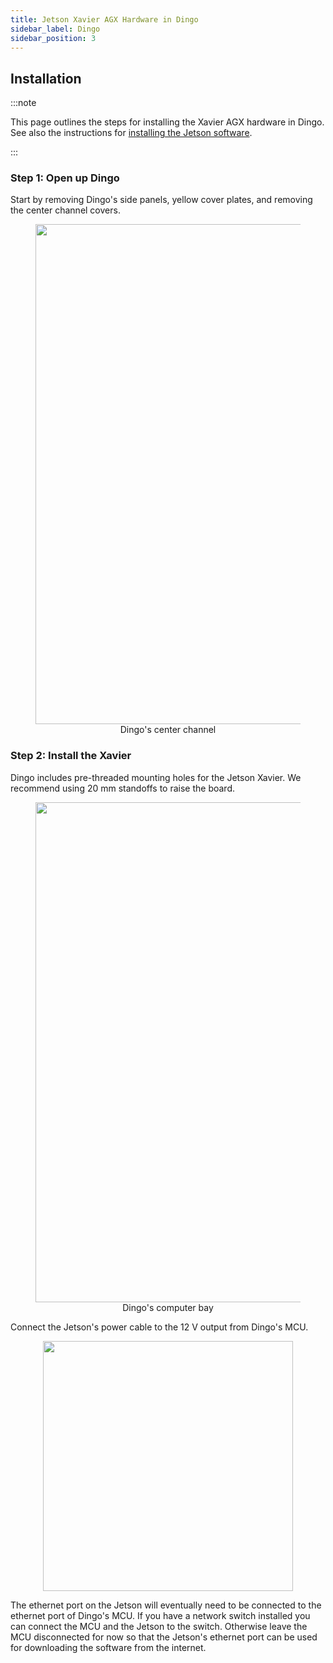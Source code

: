 ```yaml
---
title: Jetson Xavier AGX Hardware in Dingo
sidebar_label: Dingo
sidebar_position: 3
---
```


## Installation

:::note

This page outlines the steps for installing the Xavier AGX hardware in Dingo. See also
the instructions for
[installing the Jetson software](/docs/computers/jetson/jetson_software).

:::

### Step 1: Open up Dingo

Start by removing Dingo's side panels, yellow cover plates, and removing the center channel covers.

<center>
  <figure>
    <img
      src="/img/computer_images/jetson/hardware/xavier_agx/dingo/center-channel.jpg"
      width="800"
    />
    <figcaption>Dingo's center channel</figcaption>
  </figure>
</center>

### Step 2: Install the Xavier

Dingo includes pre-threaded mounting holes for the Jetson Xavier. We recommend using 20 mm standoffs to raise the board.

<center>
  <figure>
    <img
      src="/img/computer_images/jetson/hardware/xavier_agx/dingo/computer-bay.jpg"
      width="800"
    />
    <figcaption>Dingo's computer bay</figcaption>
  </figure>
</center>

Connect the Jetson's power cable to the 12 V output from Dingo's MCU.

<center>
  <figure>
    <img
      src="/img/computer_images/jetson/hardware/xavier_agx/dingo/placeholder.png"
      width="400"
    />
  </figure>
</center>

The ethernet port on the Jetson will eventually need to be connected to the ethernet port of Dingo's MCU. If you have
a network switch installed you can connect the MCU and the Jetson to the switch. Otherwise leave the MCU disconnected
for now so that the Jetson's ethernet port can be used for downloading the software from the internet.

